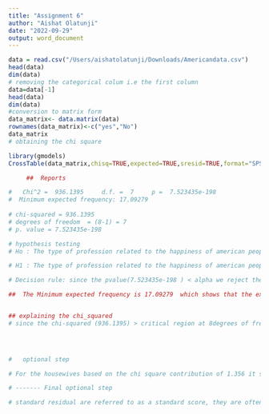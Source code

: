 ```yaml
---
title: "Assignment 6"
author: "Aishat Olatunji"
date: "2022-09-29"
output: word_document
---
```


```r

data = read.csv("/Users/aishatolatunji/Downloads/Americandata.csv")
head(data)
dim(data)
# removing the categorical colum i.e the first column
data=data[-1]
head(data)
dim(data)
#conversion to matrix form
data_matrix<- data.matrix(data)
rownames(data_matrix)<-c("yes","No")
data_matrix
# obtaining the chi square

library(gmodels)
CrossTable(data_matrix,chisq=TRUE,expected=TRUE,sresid=TRUE,format="SPSS")

     ##  Reports

#   Chi^2 =  936.1395     d.f. =  7     p =  7.523435e-198 
#  Minimum expected frequency: 17.09279 
       
# chi-squared = 936.1395 
# degrees of freedom  = (8-1) = 7
# p. value = 7.523435e-198 

# hypothesis testing
# Ho : The type of profession related to the happiness of american people is not statistically significant

# H1 : The type of profession related to the happiness of american people is statistically significant

# Decision rule: since the pvalue(7.523435e-198 ) < alpha we reject the null hypothesis (Ho) and conclude that the model is statistically significant.that is; the type of profession american people does is related to their happiness.

##  The Minimum expected frequency is 17.09279  which shows that the expected frequency is greater than 5, therefore it shows that it follows the assumption of independence.


## explaining the chi_squared 
# since the chi-squared (936.1395) > critical region at 8degrees of freedom (15.507) we reject the null hypothesis and conclude that The chi- square also shows that they are the type of profession american people does is related to their happiness.

   


#   optional step

# For the housewives based on the chi square contribution of 1.356 it shows that The type of profession related to the happiness of american people is random i.e independent.

# ------- Final optional step

# standard residual are referred to as a standard score, they are often defined mathematically as  the  differnce between observed and expected divided by the square root of an expected value and they are often used to determine which attributes contributes more to the significance of a chi square e.g lets use the happy housewives  as an example (78-68.371)/sqrt(68.371) = 1.164515 which from the output here shows that it isnt a major contributor.
``` 

